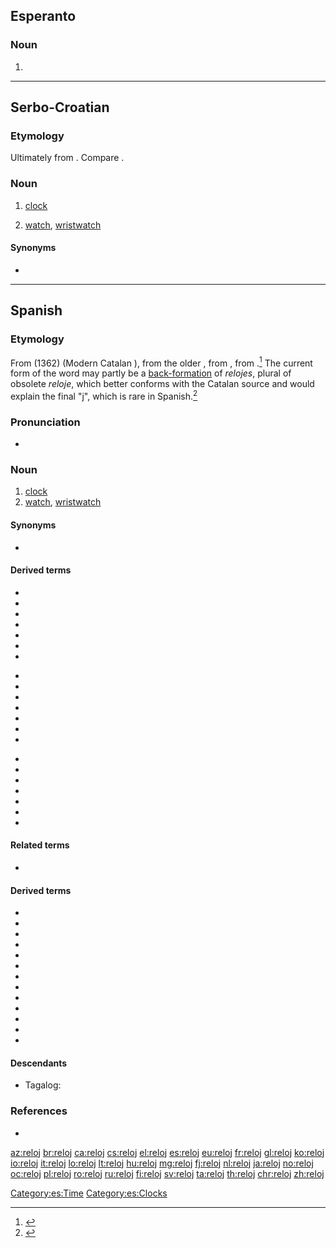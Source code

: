 ==Esperanto==

===Noun===
{{eo-head}}

# {{eo-form of|rel|oj}}

----

==Serbo-Croatian==

===Etymology===
Ultimately from {{etyl|grc-koi|sh}} {{m|grc|ὡρολόγιον}}. Compare {{etyl|el|-}} {{m|el|ρολόι}}.

===Noun===
{{sh-noun|g=m}}

# {{lb|sh|regional}} [[clock]]
# {{lb|sh|regional}} [[watch]], [[wristwatch]]

====Synonyms====
* {{l|sh|sȃt}}
{{attention|sh}}

----

==Spanish==
{{wikipedia|lang=es}}

===Etymology===
From {{etyl|roa-oca|es}} {{m|roa-oca|relotge}} (1362) (Modern Catalan {{m|ca|rellotge}}), from the older {{m|roa-oca|orollotge}}, from {{etyl|la|es}} {{m|la|hōrologium}}, from {{etyl|grc|es}} {{m|grc|ὡρολόγιον}}.<ref>{{cite-book
|last=Gómez de Silva
|first=Guido
|year=1988
|title=Breve diccionario etimológico de la lengua española
|publisher=[[w:Fondo de Cultura Económica|Fondo de Cultura Económica]]
|location=Mexico
|language=Spanish
|isbn=968-16-2812-8
}}</ref> The current form of the word may partly be a [[back-formation]] of ''relojes'', plural of obsolete ''reloje'', which better conforms with the Catalan source and would explain the final "j", which is rare in Spanish.<ref>{{cite-book
|last=Musa
|first=Héctor Eduardo
|year=2006
|title=Cómo mira y ve el argentino
|url=http://books.google.com/books?id=4MpdmSu66FQC&pg=PA101&lpg=PA101&dq=1362+relotge&source=bl&ots=qUw5xXkWUA&sig=lXEVYVT0UXSbygQQrPTJDnFgI6k&hl=en&ei=B8CwTuXREeWQsQK9-dm4AQ&sa=X&oi=book_result&ct=result&resnum=3&ved=0CDYQ6AEwAg#v=onepage&q=1362%20relotge&f=false
|publisher=Editorial Dunken
|location=Buenos Aires, Argentina
|language=Spanish
|isbn=968-02-1621-8
}}</ref>

===Pronunciation===
* {{IPA|[reˈlox]|[reˈloɣ]|[reˈlo]|lang=es}}

===Noun===
{{es-noun|m|es}}

# [[clock]]
# [[watch]], [[wristwatch]]

====Synonyms====
* {{sense|watch|wristwatch}} {{l|es|reloj de pulsera|g=m}}

====Derived terms====
{{rel-top3|Terms derived from "reloj"}}
* {{l|es|contra el reloj}}
* {{l|es|contrarreloj}}
* {{l|es|reloj atómico}}
* {{l|es|reloj cucú}}
* {{l|es|reloj de agua}}
* {{l|es|reloj de arena}}
* {{l|es|reloj de campana}}
{{rel-mid3}}
* {{l|es|reloj de cuco}}
* {{l|es|reloj de bolsillo}}
* {{l|es|reloj de longitudes}}
* {{l|es|reloj de música}}
* {{l|es|reloj de péndola}}
* {{l|es|reloj de péndulo}}
* {{l|es|reloj de pulsera}}
{{rel-mid3}}
* {{l|es|reloj de repetición}}
* {{l|es|reloj de sol}}
* {{l|es|reloj despertador}}
* {{l|es|relojero}}
* {{l|es|reloj magistral}}
* {{l|es|reloj marino}}
* {{l|es|reloj solar}}
{{rel-bottom}}

====Related terms====
* {{l|es|hora}}

====Derived terms====
* {{l|es|relojero}}
* {{l|es|relojería}}
* {{l|es|contrarreloj}}
* {{l|es|relojear}}
* {{l|es|reloj de arena}}
* {{l|es|reloj de pulsera}}
* {{l|es|reloj de sol}}
* {{l|es|reloj de bolsillo}}
* {{l|es|reloj de agua}}
* {{l|es|reloj atómico}}
* {{l|es|reloj de cuco}}
* {{l|es|reloj despertador}}
* {{l|es|reloj solar}}

====Descendants====
* Tagalog: {{l|tl|relo}}

===References===
<references />
* {{R:DRAE 2001}}

[[Category:es:Time]]
[[Category:es:Clocks]]

[[az:reloj]]
[[br:reloj]]
[[ca:reloj]]
[[cs:reloj]]
[[el:reloj]]
[[es:reloj]]
[[eu:reloj]]
[[fr:reloj]]
[[gl:reloj]]
[[ko:reloj]]
[[io:reloj]]
[[it:reloj]]
[[lo:reloj]]
[[lt:reloj]]
[[hu:reloj]]
[[mg:reloj]]
[[fj:reloj]]
[[nl:reloj]]
[[ja:reloj]]
[[no:reloj]]
[[oc:reloj]]
[[pl:reloj]]
[[ro:reloj]]
[[ru:reloj]]
[[fi:reloj]]
[[sv:reloj]]
[[ta:reloj]]
[[th:reloj]]
[[chr:reloj]]
[[zh:reloj]]